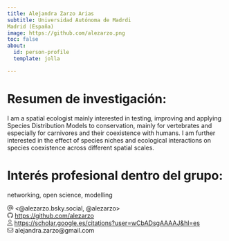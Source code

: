 ```yaml
---
title: Alejandra Zarzo Arias
subtitle: Universidad Autónoma de Madrdi
Madrid (España)
image: https://github.com/alezarzo.png
toc: false
about: 
  id: person-profile
  template: jolla

---
```


:::{#person-profile}

# Resumen de investigación:
I am a spatial ecologist mainly interested in testing, improving and applying Species Distribution Models to conservation, mainly for vertebrates and especially for carnivores and their coexistence with humans. I am further interested in the effect of species niches and ecological interactions on species coexistence across different spatial scales.

#  Interés profesional dentro del grupo:
networking, open science, modelling


 <svg aria-hidden="true" role="img" viewBox="0 0 512 512" style="height:1em;width:1em;vertical-align:-0.125em;margin-left:auto;margin-right:auto;font-size:inherit;fill:#71706F;overflow:visible;position:relative;"><path d="M256 64C150 64 64 150 64 256s86 192 192 192c17.7 0 32 14.3 32 32s-14.3 32-32 32C114.6 512 0 397.4 0 256S114.6 0 256 0S512 114.6 512 256v32c0 53-43 96-96 96c-29.3 0-55.6-13.2-73.2-33.9C320 371.1 289.5 384 256 384c-70.7 0-128-57.3-128-128s57.3-128 128-128c27.9 0 53.7 8.9 74.7 24.1c5.7-5 13.1-8.1 21.3-8.1c17.7 0 32 14.3 32 32v80 32c0 17.7 14.3 32 32 32s32-14.3 32-32V256c0-106-86-192-192-192zm64 192a64 64 0 1 0 -128 0 64 64 0 1 0 128 0z"/></svg>	<@alezarzo.bsky.social, @alezarzo>		
<svg aria-hidden="true" role="img" viewBox="0 0 496 512" style="height:1em;width:0.97em;vertical-align:-0.125em;margin-left:auto;margin-right:auto;font-size:inherit;fill:#71706F;overflow:visible;position:relative;"><path d="M165.9 397.4c0 2-2.3 3.6-5.2 3.6-3.3.3-5.6-1.3-5.6-3.6 0-2 2.3-3.6 5.2-3.6 3-.3 5.6 1.3 5.6 3.6zm-31.1-4.5c-.7 2 1.3 4.3 4.3 4.9 2.6 1 5.6 0 6.2-2s-1.3-4.3-4.3-5.2c-2.6-.7-5.5.3-6.2 2.3zm44.2-1.7c-2.9.7-4.9 2.6-4.6 4.9.3 2 2.9 3.3 5.9 2.6 2.9-.7 4.9-2.6 4.6-4.6-.3-1.9-3-3.2-5.9-2.9zM244.8 8C106.1 8 0 113.3 0 252c0 110.9 69.8 205.8 169.5 239.2 12.8 2.3 17.3-5.6 17.3-12.1 0-6.2-.3-40.4-.3-61.4 0 0-70 15-84.7-29.8 0 0-11.4-29.1-27.8-36.6 0 0-22.9-15.7 1.6-15.4 0 0 24.9 2 38.6 25.8 21.9 38.6 58.6 27.5 72.9 20.9 2.3-16 8.8-27.1 16-33.7-55.9-6.2-112.3-14.3-112.3-110.5 0-27.5 7.6-41.3 23.6-58.9-2.6-6.5-11.1-33.3 2.6-67.9 20.9-6.5 69 27 69 27 20-5.6 41.5-8.5 62.8-8.5s42.8 2.9 62.8 8.5c0 0 48.1-33.6 69-27 13.7 34.7 5.2 61.4 2.6 67.9 16 17.7 25.8 31.5 25.8 58.9 0 96.5-58.9 104.2-114.8 110.5 9.2 7.9 17 22.9 17 46.4 0 33.7-.3 75.4-.3 83.6 0 6.5 4.6 14.4 17.3 12.1C428.2 457.8 496 362.9 496 252 496 113.3 383.5 8 244.8 8zM97.2 352.9c-1.3 1-1 3.3.7 5.2 1.6 1.6 3.9 2.3 5.2 1 1.3-1 1-3.3-.7-5.2-1.6-1.6-3.9-2.3-5.2-1zm-10.8-8.1c-.7 1.3.3 2.9 2.3 3.9 1.6 1 3.6.7 4.3-.7.7-1.3-.3-2.9-2.3-3.9-2-.6-3.6-.3-4.3.7zm32.4 35.6c-1.6 1.3-1 4.3 1.3 6.2 2.3 2.3 5.2 2.6 6.5 1 1.3-1.3.7-4.3-1.3-6.2-2.2-2.3-5.2-2.6-6.5-1zm-11.4-14.7c-1.6 1-1.6 3.6 0 5.9 1.6 2.3 4.3 3.3 5.6 2.3 1.6-1.3 1.6-3.9 0-6.2-1.4-2.3-4-3.3-5.6-2z"/></svg>	<https://github.com/alezarzo>		
<svg aria-hidden="true" role="img" viewBox="0 0 448 512" style="height:1em;width:0.88em;vertical-align:-0.125em;margin-left:auto;margin-right:auto;font-size:inherit;fill:#71706F;overflow:visible;position:relative;"><path d="M304 128a80 80 0 1 0 -160 0 80 80 0 1 0 160 0zM96 128a128 128 0 1 1 256 0A128 128 0 1 1 96 128zM49.3 464H398.7c-8.9-63.3-63.3-112-129-112H178.3c-65.7 0-120.1 48.7-129 112zM0 482.3C0 383.8 79.8 304 178.3 304h91.4C368.2 304 448 383.8 448 482.3c0 16.4-13.3 29.7-29.7 29.7H29.7C13.3 512 0 498.7 0 482.3z"/></svg>	<https://scholar.google.es/citations?user=wCbADsgAAAAJ&hl=es>		
<svg aria-hidden="true" role="img" viewBox="0 0 512 512" style="height:1em;width:1em;vertical-align:-0.125em;margin-left:auto;margin-right:auto;font-size:inherit;fill:#71706F;overflow:visible;position:relative;"><path d="M64 112c-8.8 0-16 7.2-16 16v22.1L220.5 291.7c20.7 17 50.4 17 71.1 0L464 150.1V128c0-8.8-7.2-16-16-16H64zM48 212.2V384c0 8.8 7.2 16 16 16H448c8.8 0 16-7.2 16-16V212.2L322 328.8c-38.4 31.5-93.7 31.5-132 0L48 212.2zM0 128C0 92.7 28.7 64 64 64H448c35.3 0 64 28.7 64 64V384c0 35.3-28.7 64-64 64H64c-35.3 0-64-28.7-64-64V128z"/></svg>	alejandra.zarzo@gmail.com		

:::
